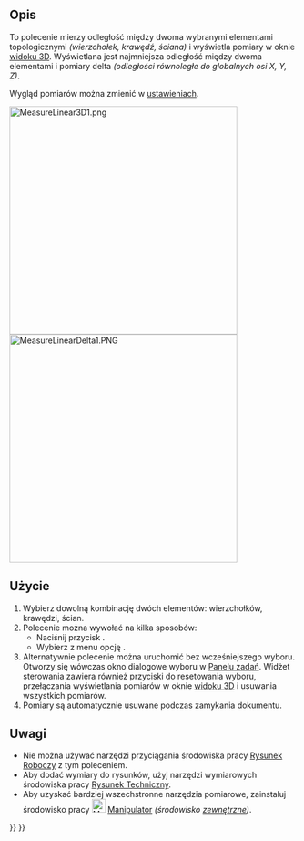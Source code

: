 <languages/>

{{Docnav/pl
|
|
|[[Part_Workbench/pl|środowisko pracy Część]]
|IconL=
|IconR=
|IconC=Workbench_Part.svg
}}

{{VeryImportantMessage|To polecenie jest przestarzałe. Nie jest dostępne w {{VersionPlus/pl|1.0}}.<br>Zamiast niego użyj narzędzia [[Image:Std_Measure.svg|24px]] [[Std_Measure/pl|Pomiary]].}}

{{GuiCommand/pl
|Name=Part Measure Linear
|Name/pl=Część: Pomiar liniowy
|MenuLocation=Pomiary → Pomiar liniowy
|Workbenches=[[Part_Workbench/pl|Część]]
|SeeAlso=[[Std_MeasureDistance/pl|Pomiar odległości]], [[Draft_Dimension/pl|Wymiarowanie]]
}}

<span id="Description"></span>
==Opis==

To polecenie mierzy odległość między dwoma wybranymi elementami topologicznymi ''(wierzchołek, krawędź, ściana)'' i wyświetla pomiary w oknie [[3D_view/pl|widoku 3D]]. Wyświetlana jest najmniejsza odległość między dwoma elementami i pomiary delta ''(odległości równoległe do globalnych osi X, Y, Z)''.

Wygląd pomiarów można zmienić w [[PartDesign_Preferences/pl#Pomiary|ustawieniach]].

[[File:MeasureLinear3D1.png|400px]]
[[File:MeasureLinearDelta1.PNG|400px]]

<span id="Usage"></span>
==Użycie==

# Wybierz dowolną kombinację dwóch elementów: wierzchołków, krawędzi, ścian.
# Polecenie można wywołać na kilka sposobów:
#* Naciśnij przycisk {{Button|[[Image:Part_Measure_Linear.svg|16px]] '''Pomiar liniowy'''}}.
#* Wybierz z menu opcję {{MenuCommand|Pomiary → [[Image:Part_Measure_Linear.svg|16px]] Pomiar liniowy}}.
# Alternatywnie polecenie można uruchomić bez wcześniejszego wyboru. Otworzy się wówczas okno dialogowe wyboru w [[Task_panel/pl|Panelu zadań]]. Widżet sterowania zawiera również przyciski do resetowania wyboru, przełączania wyświetlania pomiarów w oknie [[3D_view/pl|widoku 3D]] i usuwania wszystkich pomiarów.
# Pomiary są automatycznie usuwane podczas zamykania dokumentu.

<span id="Notes"></span>
==Uwagi==

* Nie można używać narzędzi przyciągania środowiska pracy [[Draft_Workbench/pl|Rysunek Roboczy]] z tym poleceniem.
* Aby dodać wymiary do rysunków, użyj narzędzi wymiarowych środowiska pracy [[TechDraw_Workbench/pl|Rysunek Techniczny]].
* Aby uzyskać bardziej wszechstronne narzędzia pomiarowe, zainstaluj środowisko pracy [[Image:Manipulator_workbench_icon.svg|24px|link=Manipulator_Workbench/pl]] [[Manipulator_Workbench/pl|Manipulator]] ''(środowisko [[External_workbenches/pl|zewnętrzne]])''.


{{Docnav/pl
|
|
|[[Part_Workbench/pl|środowisko pracy Część]]
|IconL=
|IconR=
|IconC=Workbench_Part.svg
}}

{{Part Tools navi{{#translation:}}}}
{{Userdocnavi{{#translation:}}}}